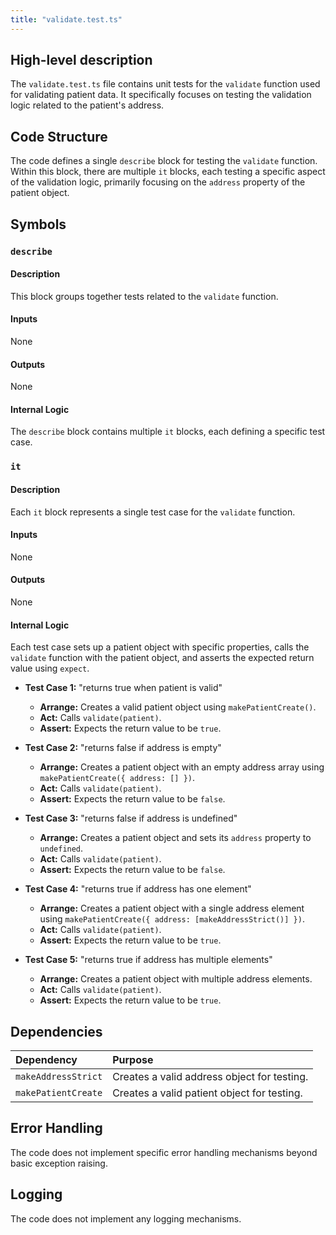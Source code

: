 ```yaml
---
title: "validate.test.ts"
---
```


## High-level description
The `validate.test.ts` file contains unit tests for the `validate` function used for validating patient data. It specifically focuses on testing the validation logic related to the patient's address.

## Code Structure
The code defines a single `describe` block for testing the `validate` function. Within this block, there are multiple `it` blocks, each testing a specific aspect of the validation logic, primarily focusing on the `address` property of the patient object.

## Symbols

### `describe`
#### Description
This block groups together tests related to the `validate` function.

#### Inputs
None

#### Outputs
None

#### Internal Logic
The `describe` block contains multiple `it` blocks, each defining a specific test case.

### `it`
#### Description
Each `it` block represents a single test case for the `validate` function.

#### Inputs
None

#### Outputs
None

#### Internal Logic
Each test case sets up a patient object with specific properties, calls the `validate` function with the patient object, and asserts the expected return value using `expect`.

* **Test Case 1:** "returns true when patient is valid"
    * **Arrange:** Creates a valid patient object using `makePatientCreate()`.
    * **Act:** Calls `validate(patient)`.
    * **Assert:** Expects the return value to be `true`.

* **Test Case 2:** "returns false if address is empty"
    * **Arrange:** Creates a patient object with an empty address array using `makePatientCreate({ address: [] })`.
    * **Act:** Calls `validate(patient)`.
    * **Assert:** Expects the return value to be `false`.

* **Test Case 3:** "returns false if address is undefined"
    * **Arrange:** Creates a patient object and sets its `address` property to `undefined`.
    * **Act:** Calls `validate(patient)`.
    * **Assert:** Expects the return value to be `false`.

* **Test Case 4:** "returns true if address has one element"
    * **Arrange:** Creates a patient object with a single address element using `makePatientCreate({ address: [makeAddressStrict()] })`.
    * **Act:** Calls `validate(patient)`.
    * **Assert:** Expects the return value to be `true`.

* **Test Case 5:** "returns true if address has multiple elements"
    * **Arrange:** Creates a patient object with multiple address elements.
    * **Act:** Calls `validate(patient)`.
    * **Assert:** Expects the return value to be `true`.

## Dependencies
| Dependency | Purpose |
|:-----------|:--------|
| `makeAddressStrict` | Creates a valid address object for testing. |
| `makePatientCreate` | Creates a valid patient object for testing. |

## Error Handling
The code does not implement specific error handling mechanisms beyond basic exception raising. 

## Logging
The code does not implement any logging mechanisms. 

